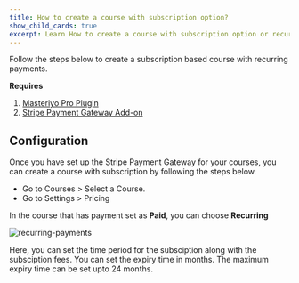 ```yaml
---
title: How to create a course with subscription option? 
show_child_cards: true
excerpt: Learn How to create a course with subscription option or recurring payments. 
---
```


Follow the steps below to create a subscription based course with recurring payments. 

**Requires**

1. [Masteriyo Pro Plugin](https://masteriyo.com/pricing/)
2. [Stripe Payment Gateway Add-on](https://docs.masteriyo.com/getting-started/activate-masteriyo-addons) 

## Configuration

Once you have set up the Stripe Payment Gateway for your courses, you can create a course with subscription by following the steps below.

- Go to Courses > Select a Course.
- Go to Settings > Pricing

In the course that has payment set as **Paid**, you can choose **Recurring** 

![recurring-payments](https://github.com/Masteriyo/masteriyo-docs/assets/75772539/123ab20c-2683-4ab9-8cec-0bba1013304a)

Here, you can set the time period for the subsciption along with the subsciption fees. You can set the expiry time in months. The maximum expiry time can be set upto 24 months. 
